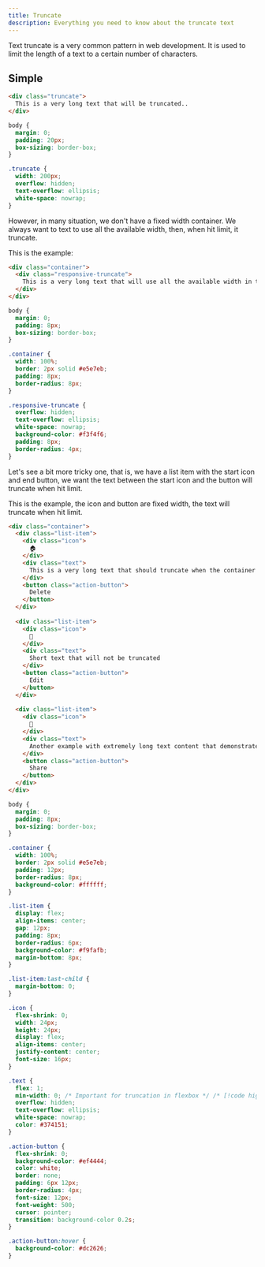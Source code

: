 ```yaml
---
title: Truncate
description: Everything you need to know about the truncate text
---
```


Text truncate is a very common pattern in web development. It is used to limit the length of a text to a certain number of characters.

## Simple

<Playground>

```html index.html active
<div class="truncate">
  This is a very long text that will be truncated..
</div>
```

```css styles.css
body {
  margin: 0;
  padding: 20px;
  box-sizing: border-box;
}

.truncate {
  width: 200px;
  overflow: hidden;
  text-overflow: ellipsis;
  white-space: nowrap;
}
```

</Playground>

However, in many situation, we don't have a fixed width container. We always want to text to use all the available width, then, when hit limit, it truncate.

This is the example:

<Playground>

```html index.html active
<div class="container">
  <div class="responsive-truncate">
    This is a very long text that will use all the available width in the container until it reaches the limit.
  </div>
</div>
```

```css styles.css
body {
  margin: 0;
  padding: 8px;
  box-sizing: border-box;
}

.container {
  width: 100%;
  border: 2px solid #e5e7eb;
  padding: 8px;
  border-radius: 8px;
}

.responsive-truncate {
  overflow: hidden;
  text-overflow: ellipsis;
  white-space: nowrap;
  background-color: #f3f4f6;
  padding: 8px;
  border-radius: 4px;
}
```

</Playground>

Let's see a bit more tricky one, that is, we have a list item with the start icon and end button, we want the text between the start icon and the button will truncate when hit limit.

This is the example, the icon and button are fixed width, the text will truncate when hit limit.

<Playground>

```html index.html active
<div class="container">
  <div class="list-item">
    <div class="icon">
      🏠
    </div>
    <div class="text">
      This is a very long text that should truncate when the container width is limited while keeping the icon and button visible
    </div>
    <button class="action-button">
      Delete
    </button>
  </div>
  
  <div class="list-item">
    <div class="icon">
      📄
    </div>
    <div class="text">
      Short text that will not be truncated
    </div>
    <button class="action-button">
      Edit
    </button>
  </div>
  
  <div class="list-item">
    <div class="icon">
      🔗
    </div>
    <div class="text">
      Another example with extremely long text content that demonstrates how the truncation works in a flexbox layout with fixed width elements on both sides
    </div>
    <button class="action-button">
      Share
    </button>
  </div>
</div>
```

```css styles.css
body {
  margin: 0;
  padding: 8px;
  box-sizing: border-box;
}

.container {
  width: 100%;
  border: 2px solid #e5e7eb;
  padding: 12px;
  border-radius: 8px;
  background-color: #ffffff;
}

.list-item {
  display: flex;
  align-items: center;
  gap: 12px;
  padding: 8px;
  border-radius: 6px;
  background-color: #f9fafb;
  margin-bottom: 8px;
}

.list-item:last-child {
  margin-bottom: 0;
}

.icon {
  flex-shrink: 0;
  width: 24px;
  height: 24px;
  display: flex;
  align-items: center;
  justify-content: center;
  font-size: 16px;
}

.text {
  flex: 1;
  min-width: 0; /* Important for truncation in flexbox */ /* [!code highlight] */
  overflow: hidden; 
  text-overflow: ellipsis;
  white-space: nowrap;
  color: #374151;
}

.action-button {
  flex-shrink: 0;
  background-color: #ef4444;
  color: white;
  border: none;
  padding: 6px 12px;
  border-radius: 4px;
  font-size: 12px;
  font-weight: 500;
  cursor: pointer;
  transition: background-color 0.2s;
}

.action-button:hover {
  background-color: #dc2626;
}
```

</Playground>